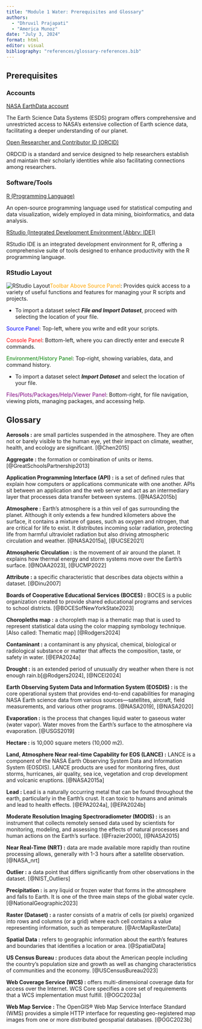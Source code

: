 ```yaml
---
title: "Module 1 Water: Prerequisites and Glossary"
authors: 
  - "Dhruvil Prajapati"
  - "America Munoz"
date: "July 3, 2024"
format: html
editor: visual
bibliography: "references/glossary-references.bib"
---
```


## Prerequisites

### Accounts

[NASA EarthData account](https://urs.earthdata.nasa.gov/users/new)

The Earth Science Data Systems (ESDS) program offers comprehensive and unrestricted access to NASA's extensive collection of Earth science data, facilitating a deeper understanding of our planet.

[Open Researcher and Contributor ID (ORCID)](https://orcid.org/)

ORDCID is a standard and service designed to help researchers establish and maintain their scholarly identities while also facilitating connections among researchers.

### Software/Tools

[R (Programming Language)](https://cran.rstudio.com/)

An open-source programming language used for statistical computing and data visualization, widely employed in data mining, bioinformatics, and data analysis.

[RStudio (Integrated Development Environment \[Abbrv: IDE\])](https://posit.co/download/rstudio-desktop/)

RStudio IDE is an integrated development environment for R, offering a comprehensive suite of tools designed to enhance productivity with the R programming language.

### RStudio Layout

![RStudio Layout](docs/images/R-Studio%20Layout.png)[Toolbar Above Source Panel]{style="color:orange;"}: Provides quick access to a variety of useful functions and features for managing your R scripts and projects.

-   To import a dataset select ***File and Import Dataset***, proceed with selecting the location of your file.

[Source Panel]{style="color:blue"}: Top-left, where you write and edit your scripts.

[Console Panel]{style="color:red"}: Bottom-left, where you can directly enter and execute R commands.

[Environment/History Panel]{style="color:green"}: Top-right, showing variables, data, and command history.

-   To import a dataset select ***Import Dataset*** and select the location of your file.

[Files/Plots/Packages/Help/Viewer Panel]{style="color:purple"}: Bottom-right, for file navigation, viewing plots, managing packages, and accessing help.

## Glossary

**Aerosols :** are small particles suspended in the atmosphere. They are often not or barely visible to the human eye, yet their impact on climate, weather, health, and ecology are significant. [@Chen2015]

**Aggregate :** the formation or combination of units or items. [@GreatSchoolsPartnership2013]

**Application Programming Interface (API) :** is a set of defined rules that explain how computers or applications communicate with one another. APIs sit between an application and the web server and act as an intermediary layer that processes data transfer between systems. [@NASA2015b]

**Atmosphere :** Earth’s atmosphere is a thin veil of gas surrounding the planet. Although it only extends a few hundred kilometers above the surface, it contains a mixture of gases, such as oxygen and nitrogen, that are critical for life to exist. It distributes incoming solar radiation, protecting life from harmful ultraviolet radiation but also driving atmospheric circulation and weather. [@NASA2015a], [@UCSE2021]

**Atmospheric Circulation :** is the movement of air around the planet. It explains how thermal energy and storm systems move over the Earth's surface. [@NOAA2023], [@UCMP2022]

**Attribute :** a specific characteristic that describes data objects within a dataset. [@Dinu2007]

**Boards of Cooperative Educational Services (BOCES) :** BOCES is a public organization created to provide shared educational programs and services to school districts. [@BOCESofNewYorkState2023]

**Choropleths map :** a choropleth map is a thematic map that is used to represent statistical data using the color mapping symbology technique. \[Also called: Thematic map\] [@Rodgers2024]

**Contaminant :** a contaminant is any physical, chemical, biological or radiological substance or matter that affects the composition, taste, or safety in water. [@EPA2024a]

**Drought :** is an extended period of unusually dry weather when there is not enough rain.b[@Rodgers2024], [@NCEI2024]

**Earth Observing System Data and Information System (EOSDIS) :** is the core operational system that provides end-to-end capabilities for managing NASA Earth science data from various sources—satellites, aircraft, field measurements, and various other programs. [@NASA2019], [@NASA2020]

**Evaporation :** is the process that changes liquid water to gaseous water (water vapor). Water moves from the Earth’s surface to the atmosphere via evaporation. [@USGS2019]

**Hectare :** is 10,000 square meters (10,000 m2).

**Land, Atmosphere Near real-time Capability for EOS (LANCE) :** LANCE is a component of the NASA Earth Observing System Data and Information System (EOSDIS). LANCE products are used for monitoring fires, dust storms, hurricanes, air quality, sea ice, vegetation and crop development and volcanic eruptions. [@NASA2015a]

**Lead :** Lead is a naturally occurring metal that can be found throughout the earth, particularly in the Earth's crust. It can toxic to humans and animals and lead to health effects. [@EPA2024a], [@EPA2024b]

**Moderate Resolution Imaging Spectroradiometer (MODIS) :** is an instrument that collects remotely sensed data used by scientists for monitoring, modeling, and assessing the effects of natural processes and human actions on the Earth’s surface. [@Frazier2000], [@NASA2015]

**Near Real-Time (NRT) :** data are made available more rapidly than routine processing allows, generally with 1-3 hours after a satellite observation. [@NASA_nrt]

**Outlier :** a data point that differs significantly from other observations in the dataset. [@NIST_Outliers]

**Precipitation :** is any liquid or frozen water that forms in the atmosphere and falls to Earth. It is one of the three main steps of the global water cycle. [@NationalGeographic2023]

**Raster (Dataset) :** a raster consists of a matrix of cells (or pixels) organized into rows and columns (or a grid) where each cell contains a value representing information, such as temperature. [@ArcMapRasterData]

**Spatial Data :** refers to geographic information about the earth's features and boundaries that identifies a location or area. [@SpatialData]

**US Census Bureau :** produces data about the American people including the country's population size and growth as well as changing characteristics of communities and the economy. [@USCensusBureau2023]

**Web Coverage Service (WCS) :** offers multi-dimensional coverage data for access over the Internet. WCS Core specifies a core set of requirements that a WCS implementation must fulfill. [@OGC2023a]

**Web Map Service :** The OpenGIS® Web Map Service Interface Standard (WMS) provides a simple HTTP interface for requesting geo-registered map images from one or more distributed geospatial databases. [@OGC2023b]
